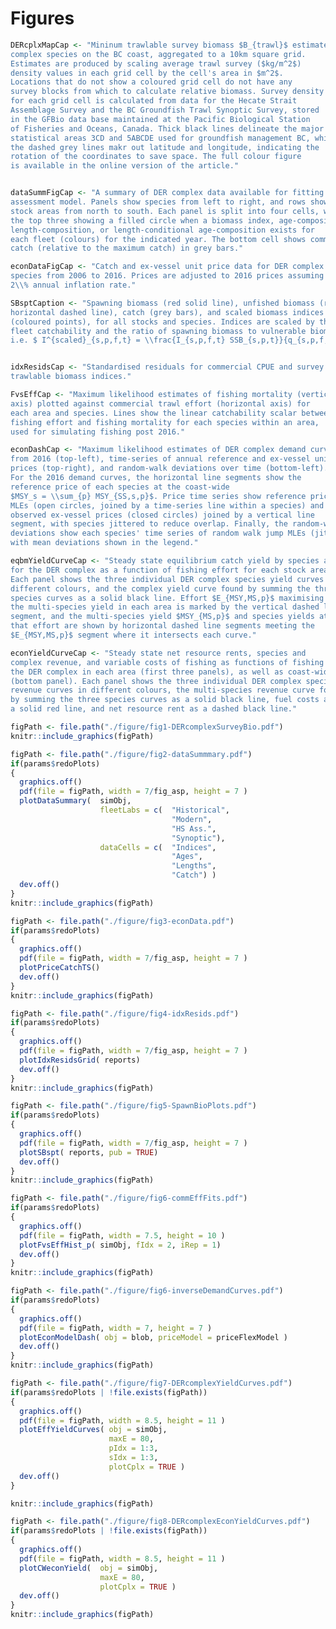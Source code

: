 \clearpage
# Figures



```r
DERcplxMapCap <- "Mininum trawlable survey biomass $B_{trawl}$ estimates for DER 
complex species on the BC coast, aggregated to a 10km square grid.
Estimates are produced by scaling average trawl survey ($kg/m^2$) 
density values in each grid cell by the cell's area in $m^2$. 
Locations that do not show a coloured grid cell do not have any 
survey blocks from which to calculate relative biomass. Survey density 
for each grid cell is calculated from data for the Hecate Strait 
Assemblage Survey and the BC Groundfish Trawl Synoptic Survey, stored 
in the GFBio data base maintained at the Pacific Biological Station 
of Fisheries and Oceans, Canada. Thick black lines delineate the major 
statistical areas 3CD and 5ABCDE used for groundfish management BC, while
the dashed grey lines makr out latitude and longitude, indicating the
rotation of the coordinates to save space. The full colour figure 
is available in the online version of the article."


dataSummFigCap <- "A summary of DER complex data available for fitting the 
assessment model. Panels show species from left to right, and rows show
stock areas from north to south. Each panel is split into four cells, with
the top three showing a filled circle when a biomass index, age-composition,
length-composition, or length-conditional age-composition exists for 
each fleet (colours) for the indicated year. The bottom cell shows commercial 
catch (relative to the maximum catch) in grey bars."

econDataFigCap <- "Catch and ex-vessel unit price data for DER complex
species from 2006 to 2016. Prices are adjusted to 2016 prices assuming a
2\\% annual inflation rate."

SBsptCaption <- "Spawning biomass (red solid line), unfished biomass (red 
horizontal dashed line), catch (grey bars), and scaled biomass indices 
(coloured points), for all stocks and species. Indices are scaled by the 
fleet catchability and the ratio of spawning biomass to vulnerable biomass, 
i.e. $ I^{scaled}_{s,p,f,t} = \\frac{I_{s,p,f,t} SSB_{s,p,t}}{q_{s,p,f,t} B_{s,p,f,t}}$."


idxResidsCap <- "Standardised residuals for commercial CPUE and survey 
trawlable biomass indices."

FvsEffCap <- "Maximum likelihood estimates of fishing mortality (vertical
axis) plotted against commercial trawl effort (horizontal axis) for
each area and species. Lines show the linear catchability scalar between 
fishing effort and fishing mortality for each species within an area,
used for simulating fishing post 2016."

econDashCap <- "Maximum likelihood estimates of DER complex demand curves 
from 2016 (top-left), time-series of annual reference and ex-vessel unit 
prices (top-right), and random-walk deviations over time (bottom-left). 
For the 2016 demand curves, the horizontal line segments show the 
reference price of each species at the coast-wide 
$MSY_s = \\sum_{p} MSY_{SS,s,p}$. Price time series show reference price 
MLEs (open circles, joined by a time-series line within a species) and 
observed ex-vessel prices (closed circles) joined by a vertical line 
segment, with species jittered to reduce overlap. Finally, the random-walk 
deviations show each species' time series of random walk jump MLEs (jittered), 
with mean deviations shown in the legend."

eqbmYieldCurveCap <- "Steady state equilibrium catch yield by species and 
for the DER complex as a function of fishing effort for each stock area. 
Each panel shows the three individual DER complex species yield curves in 
different colours, and the complex yield curve found by summing the three 
species curves as a solid black line. Effort $E_{MSY,MS,p}$ maximising 
the multi-species yield in each area is marked by the vertical dashed line 
segment, and the multi-species yield $MSY_{MS,p}$ and species yields at 
that effort are shown by horizontal dashed line segments meeting the
$E_{MSY,MS,p}$ segment where it intersects each curve."

econYieldCurveCap <- "Steady state net resource rents, species and 
complex revenue, and variable costs of fishing as functions of fishing effort for  
the DER complex in each area (first three panels), as well as coast-wide 
(bottom panel). Each panel shows the three individual DER complex species 
revenue curves in different colours, the multi-species revenue curve found 
by summing the three species curves as a solid black line, fuel costs as 
a solid red line, and net resource rent as a dashed black line."


```

```r
figPath <- file.path("./figure/fig1-DERcomplexSurveyBio.pdf")
knitr::include_graphics(figPath)
```

\blandscape
```r
figPath <- file.path("./figure/fig2-dataSummmary.pdf")
if(params$redoPlots)
{
  graphics.off()
  pdf(file = figPath, width = 7/fig_asp, height = 7 )
  plotDataSummary(  simObj, 
                    fleetLabs = c(  "Historical",
                                    "Modern",
                                    "HS Ass.",
                                    "Synoptic"),
                    dataCells = c(  "Indices",
                                    "Ages",
                                    "Lengths",
                                    "Catch") )
  dev.off()
}
knitr::include_graphics(figPath)
```

```r
figPath <- file.path("./figure/fig3-econData.pdf")
if(params$redoPlots)
{
  graphics.off()
  pdf(file = figPath, width = 7/fig_asp, height = 7 )
  plotPriceCatchTS()
  dev.off()
}
knitr::include_graphics(figPath)
```



```r
figPath <- file.path("./figure/fig4-idxResids.pdf")
if(params$redoPlots)
{
  graphics.off()
  pdf(file = figPath, width = 7/fig_asp, height = 7 )
  plotIdxResidsGrid( reports)
  dev.off()
}
knitr::include_graphics(figPath)
```

```r
figPath <- file.path("./figure/fig5-SpawnBioPlots.pdf")
if(params$redoPlots)
{
  graphics.off()
  pdf(file = figPath, width = 7/fig_asp, height = 7 )
  plotSBspt( reports, pub = TRUE)
  dev.off()
}
knitr::include_graphics(figPath)
```

\elandscape

```r
figPath <- file.path("./figure/fig6-commEffFits.pdf")
if(params$redoPlots)
{
  graphics.off()
  pdf(file = figPath, width = 7.5, height = 10 )
  plotFvsEffHist_p( simObj, fIdx = 2, iRep = 1)
  dev.off()
}
knitr::include_graphics(figPath)
```



```r
figPath <- file.path("./figure/fig6-inverseDemandCurves.pdf")
if(params$redoPlots)
{
  graphics.off()
  pdf(file = figPath, width = 7, height = 7 )
  plotEconModelDash( obj = blob, priceModel = priceFlexModel )
  dev.off()
}
knitr::include_graphics(figPath)
```


```r
figPath <- file.path("./figure/fig7-DERcomplexYieldCurves.pdf")
if(params$redoPlots | !file.exists(figPath))
{
  graphics.off()
  pdf(file = figPath, width = 8.5, height = 11 )
  plotEffYieldCurves( obj = simObj, 
                      maxE = 80,
                      pIdx = 1:3,
                      sIdx = 1:3,
                      plotCplx = TRUE )
  dev.off()
}

knitr::include_graphics(figPath)
```


```r
figPath <- file.path("./figure/fig8-DERcomplexEconYieldCurves.pdf")
if(params$redoPlots | !file.exists(figPath))
{
  graphics.off()
  pdf(file = figPath, width = 8.5, height = 11 )
  plotCWeconYield(  obj = simObj, 
                    maxE = 80,
                    plotCplx = TRUE )
  dev.off()
}
knitr::include_graphics(figPath)
```

